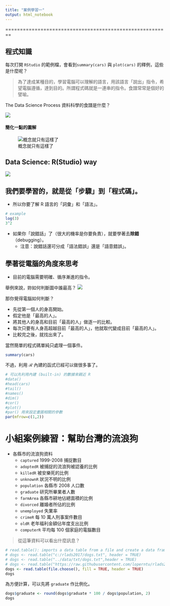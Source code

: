 ```yaml
---
title: "案例學習一"
output: html_notebook
---
```


========================================================

## 程式知識

每次打開 `RStudio` 的範例檔，會看到`summary(cars)` 與 `plot(cars)` 的釋例，這些是什麼呢？

> 為了達成某種目的，學習電腦可以理解的語言，用該語言「說出」指令，希望電腦遵循，達到目的。所謂程式碼就是一連串的指令。食譜常常是個好的譬喻。


The Data Science Process
資料科學的食譜是什麼？

![](figure/ds_process.png)


#### 簡化一點的圖解

![概念就只有這樣了](figure/ds_flow.png)

## Data Science: R(Studio) way

![](figure/ds_flow_r.png)



## 我們要學習的，就是從「步驟」到「程式碼」。
- 所以你要了解 R 語言的「詞彙」和「語法」。

```r
# example
log(3)
3^2
```



- 如果你「說錯話」了（很大的機率是你要負責），就要學著去**除錯**（debugging）。
    - 注意：說錯話還可分成「語法錯誤」還是「語意錯誤」。


## 學著從電腦的角度來思考
- 目前的電腦需要明確、循序漸進的指令。

舉例來說，妳如何判斷圖中誰最高？
![](figure/persons.png)


那你覺得電腦如何判斷？

- 先從第一個人的身高開始。
- 假定他是「最高的人」。
- 將其他人的身高和目前「最高的人」做逐一的比較。
- 每次只要有人身高超越目前「最高的人」，他就取代變成目前「最高的人」。
- 比較完之後，就找出來了。


當然簡單的程式碼單純只處理一個事件。

```r
summary(cars)
```


不過，利用 $\mathcal{R}$ 內建的函式已經可以做很多事了。

```r
# 可以先利用內建 (built-in) 的數據來親近 R
#data()
#head(cars)
#tail()
#names()
#dim()
#cor()
#plot()
#par() 用來設定畫圖相關的參數
par(mfrow=c(1,2))
```


# 小組案例練習：幫助台灣的流浪狗

- 各縣市的流浪狗資料
    - `captured` 1999-2008 捕捉數目
    - `adoptedR` 被捕捉的流浪狗被認養的比例
    - `killedR` 被安樂死的比例
    - `unknownR` 狀況不明的比例
    - `population` 各縣市 2008 人口數
    - `graduate` 研究所畢業者人數
    - `farmArea` 各縣市耕地佔總面積的比例
    - `divorced` 離婚者所佔的比例
    - `unemployed` 失業率
    - `crimeR` 每 10 萬人刑事案件數目
    - `oldR` 老年福利金額佔年度支出比例
    - `computerR` 平均每 100 個家庭的電腦數目


> 從這筆資料可以看出什麼訊息？

```r
# read.table(): imports a data table from a file and create a data frame
# dogs <- read.table("c:/rlads2017/dogs.txt", header = TRUE)
# dogs <- read.table("../data/txt/dogs.txt",header = TRUE)
# dogs <- read.table("https://raw.githubusercontent.com/loperntu/rlads2017/master/data/txt/dogs.txt", header = TRUE)
dogs <- read.table(file.choose(), fill = TRUE, header = TRUE)
dogs

```

為方便計算，可以先將 `graduate` 作比例化。

```r
dogs$graduate <- round(dogs$graduate * 100 / dogs$population, 2)
dogs
```



